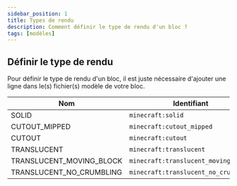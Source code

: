 ```yaml
---
sidebar_position: 1
title: Types de rendu
description: Comment définir le type de rendu d'un bloc ?
tags: [modèles]
---
```


## Définir le type de rendu

Pour définir le type de rendu d'un bloc, il est juste nécessaire d'ajouter une ligne dans le(s) fichier(s) modèle de votre bloc.

| Nom                      | Identifiant                          |
|--------------------------|--------------------------------------|
| SOLID                    | `minecraft:solid`                    |
| CUTOUT_MIPPED            | `minecraft:cutout_mipped`            |
| CUTOUT                   | `minecraft:cutout`                   |
| TRANSLUCENT              | `minecraft:translucent`              |
| TRANSLUCENT_MOVING_BLOCK | `minecraft:translucent_moving_block` |
| TRANSLUCENT_NO_CRUMBLING | `minecraft:translucent_no_crumbling` |